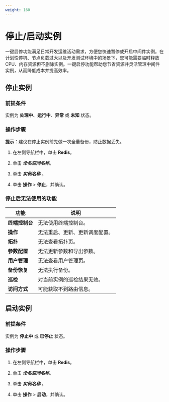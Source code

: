 ```yaml
---
weight: 160
---
```


# 停止/启动实例

一键启停功能满足日常开发运维活动需求，方便您快速暂停或开启中间件实例。在计划性停机、节点负载过大以及开发测试环境中的场景下，您可能需要临时释放 CPU、内存资源但不删除实例。一键启停功能帮助您节省资源并灵活管理中间件实例，从而降低成本并提高效率。


## 停止实例

### 前提条件

实例为 **处理中**、**运行中**、**异常** 或 **未知** 状态。

### 操作步骤

**提示**：建议在停止实例前先做一次全量备份，防止数据丢失。

1. 在左侧导航栏中，单击 **Redis**。

2. 单击 ***命名空间名称***。

3. 单击 ***实例名称*** 。

4. 单击 **操作** > **停止**，并确认。

### 停止后无法使用的功能

| 功能 | 说明 |
| --- | --- |
|**终端控制台**| 无法使用终端控制台。 |
|**操作**| 无法重启、更新、更新调度配置。 |
|**拓扑**| 无法查看拓扑页。 |
|**参数配置**| 无法更新参数和导出参数。 |
|**用户管理**| 无法查看用户管理页。 |
|**备份恢复**| 无法执行备份。 |
|**巡检**| 对当前实例的巡检结果无效。 |
|**访问方式**| 可能获取不到路由信息。 |

## 启动实例

### 前提条件

实例为 **停止中** 或 **已停止** 状态。

### 操作步骤

1. 在左侧导航栏中，单击 **Redis**。

2. 单击 ***命名空间名称***。

3. 单击 ***实例名称*** 。

4. 单击 **操作** > **启动**，并确认。
